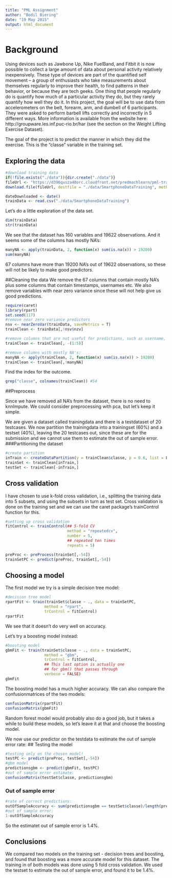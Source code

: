 ```yaml
---
title: "PML Assignment"
author: "Bodil Biering"
date: "19 May 2015"
output: html_document
---
```

# Background

Using devices such as Jawbone Up, Nike FuelBand, and Fitbit it is now possible to collect a large amount of data about personal activity relatively inexpensively. These type of devices are part of the quantified self movement – a group of enthusiasts who take measurements about themselves regularly to improve their health, to find patterns in their behavior, or because they are tech geeks. One thing that people regularly do is quantify how much of a particular activity they do, but they rarely quantify how well they do it. 
In this project, the goal will be to use data from accelerometers on the belt, forearm, arm, and dumbell of 6 participants. They were asked to perform barbell lifts correctly and incorrectly in 5 different ways. More information is available from the website here: http://groupware.les.inf.puc-rio.br/har (see the section on the Weight Lifting Exercise Dataset). 


The goal of the project is to predict the manner in which they did the exercise. This is the "classe" variable in the training set. 


## Exploring the data
```r
#download training data
if(!file.exists("./data")){dir.create("./data")}
fileUrl <- "https://d396qusza40orc.cloudfront.net/predmachlearn/pml-training.csv"
download.file(fileUrl, destfile = "./data/SmartphoneDataTraining", method = "curl")

dateDownloaded <- date()
trainData <- read.csv("./data/SmartphoneDataTraining")
```
Let's do a little exploration of the data set.
```r
dim(trainData)
str(trainData)
```

We see that the dataset has 160 variables and 19622 observations. And it seems some of the columns has mostly NA's:
```r
manyNA <- apply(trainData, 2, function(x) sum(is.na(x)) > 19200)
sum(manyNA)
```
67 columns have  more than 19200 NA's out of 19622 observations, so these will not be likely to make good predictors.

##Cleaning the data
We remove the 67 columns that contain mostly NA's plus some columns that contain timestamps, usernames etc.
We also remove variables with near zero variance since these will not help give us good predictions.

```r
require(caret)
library(rpart)
set.seed(117)
#remove near zero variance predictors
nsv <- nearZeroVar(trainData, saveMetrics = T)
trainClean <- trainData[,!nsv$nzv]

#remove columns that are not useful for predictions, such as username, timestamp, etc:
trainClean <- trainClean[, -(1:5)]

#remove columns with mostly NA's:
manyNA <- apply(trainClean, 2, function(x) sum(is.na(x)) > 19200)
trainClean <- trainClean[,!manyNA]
```

Find the index for the outcome.
```r
grep("classe", colnames(trainClean)) #54
```
##Preprocess

Since we have removed all NA's from the dataset, there is no need to knnImpute. We could consider preprocessing with pca, but let's keep it simple.

We are given a dataset called trainingdata and there is a testdataset of 20 testcases. We now partition the trainingdata into a trainingset (60%) and a testset (40%), leaving the 20 testcases out, since these are for the submission and we cannot use them to estimate the out of sample error.
###Partitioning the dataset
```r
#create partition
inTrain <- createDataPartition(y = trainClean$classe, p = 0.6, list = F)
trainSet <- trainClean[inTrain,]
testSet <- trainClean[-inTrain,]
```


## Cross validation
I have chosen to use k-fold cross validation, i.e., splitting the training data into 5 subsets, and using the subsets in turn as test set. Cross validation is done on the training set and we can use the caret package's trainControl function for this.

```r
#setting up cross validation
fitControl <- trainControl(## 5-fold CV
                           method = "repeatedcv",
                           number = 5,
                           ## repeated ten times
                           repeats = 5)

preProc <- preProcess(trainSet[,-54])
trainSetPC <- predict(preProc, trainSet[,-54])
```



## Choosing a model 
The first model we try is a simple decision tree model:
```r
#decision tree model
rpartFit <- train(trainSet$classe ~ ., data = trainSetPC,
                 method = "rpart",
                 trControl = fitControl)
rpartFit
```
We see that it doesn't do very well on accuracy.

Let's try a boosting model instead:
```r
#boosting model
gbmFit <- train(trainSet$classe ~ ., data = trainSetPC,
                 method = "gbm",
                 trControl = fitControl,
                 ## This last option is actually one
                 ## for gbm() that passes through
                 verbose = FALSE)
gbmFit
```
The boosting model has a much higher accuracy. 
We can also compare the confusionmatrices of the two models:
```r
confusionMatrix(rpartFit)
confusionMatrix(gbmFit)

```

Random forest model would probably also do a good job, but it takes a while to build these models, so let's leave it at that and choose the boosting model.

We now use our predictor on the testdata to estimate the out of sample error rate:
## Testing the model
```r
#testing only on the chosen model!
testPC <- predict(preProc, testSet[,-54])
#gbm model
predictionsgbm <- predict(gbmFit, testPC)
#out of sample error estimate:
confusionMatrix(testSet$classe, predictionsgbm)
```

### Out of sample error
```r
#rate of correct predictions:
outOfSampleAccuracy <- sum(predictionsgbm == testSet$classe)/length(predictionsgbm)
#out of sample error:
1-outOfSampleAccuracy
```
So the estimatet out of sample error is 1.4%.

## Conclusions
We compared two models on the training set - decision trees and boosting, and found that boosting was a more accurate model for this dataset. The training in of both models was done using 5 fold cross validation. We used the testset to estimate the out of sample error, and found it to be 1.4%.

